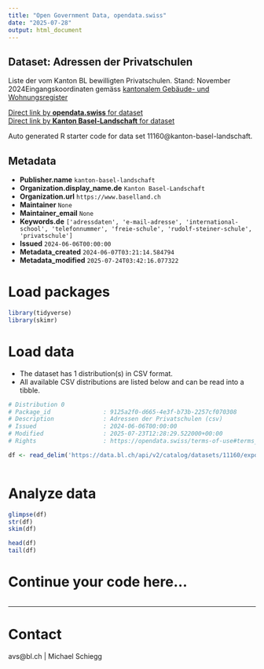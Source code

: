 ```yaml
---
title: "Open Government Data, opendata.swiss"
date: "2025-07-28"
output: html_document
---
```


## Dataset: Adressen der Privatschulen

Liste der vom Kanton BL bewilligten Privatschulen. Stand: November 2024Eingangskoordinaten gemäss [kantonalem Gebäude- und Wohnungsregister](https://data.bl.ch/explore/dataset/12180)

[Direct link by **opendata.swiss** for dataset](https://opendata.swiss/de/dataset/adressen-der-privatschulen-juni-2024)<br>
[Direct link by **Kanton Basel-Landschaft** for dataset](https://data.bl.ch/explore/dataset/11160/)

Auto generated R starter code for data set 11160@kanton-basel-landschaft.

## Metadata

- **Publisher.name** `kanton-basel-landschaft`
- **Organization.display_name.de** `Kanton Basel-Landschaft`
- **Organization.url** `https://www.baselland.ch`
- **Maintainer** `None`
- **Maintainer_email** `None`
- **Keywords.de** `['adressdaten', 'e-mail-adresse', 'international-school', 'telefonnummer', 'freie-schule', 'rudolf-steiner-schule', 'privatschule']`
- **Issued** `2024-06-06T00:00:00`
- **Metadata_created** `2024-06-07T03:21:14.584794`
- **Metadata_modified** `2025-07-24T03:42:16.077322`


# Load packages

```r

library(tidyverse)
library(skimr)

```

# Load data

-   The dataset has 1 distribution(s) in CSV format.
-   All available CSV distributions are listed below and can be read into a tibble.

```r

# Distribution 0
# Package_id               : 9125a2f0-d665-4e3f-b73b-2257cf070308
# Description              : Adressen der Privatschulen (csv)
# Issued                   : 2024-06-06T00:00:00
# Modified                 : 2025-07-23T12:28:29.522000+00:00
# Rights                   : https://opendata.swiss/terms-of-use#terms_by

df <- read_delim('https://data.bl.ch/api/v2/catalog/datasets/11160/exports/csv?use_labels=true')



```

# Analyze data

```r

glimpse(df)
str(df)
skim(df)

head(df)
tail(df)

```

# Continue your code here...

```r

```

------------------------------------------------------------------------

# Contact

avs@bl.ch  | Michael Schiegg
